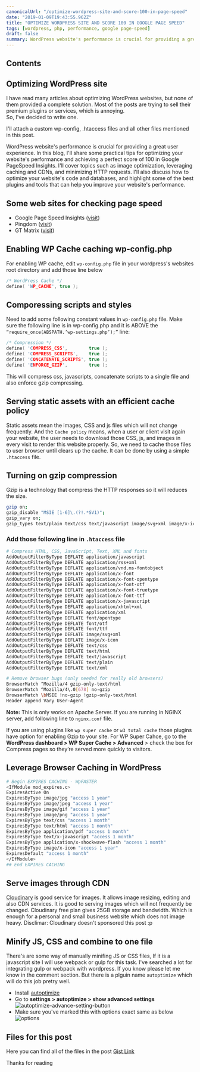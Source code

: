 ```yaml
---
canonicalUrl: "/optimize-wordpress-site-and-score-100-in-page-speed"
date: "2019-01-09T19:43:55.962Z"
title: "OPTIMIZE WORDPRESS SITE AND SCORE 100 IN GOOGLE PAGE SPEED"
tags: [wordpress, php, performance, google page-speed]
draft: false
summary: WordPress website's performance is crucial for providing a great user experience. In this blog, I'll share some practical tips for optimizing your website's performance and achieving a perfect score of 100 in Google PageSpeed Insights.
---
```

## Contents
<TOCInline toc={props.toc} exclude="Contents" toHeading={2} />

## Optimizing WordPress site

I have read many articles about optimizing WordPress websites, but none of them provided a complete solution. Most of the posts are trying to sell their premium plugins or services, which is annoying.  
So, I've decided to write one. 

I'll attach a custom wp-config, .htaccess files and all other files mentioned in this post.

WordPress website's performance is crucial for providing a great user experience. In this blog, I'll share some practical tips for optimizing your website's performance and achieving a perfect score of 100 in Google PageSpeed Insights. I'll cover topics such as image optimization, leveraging caching and CDNs, and minimizing HTTP requests. I'll also discuss how to optimize your website's code and databases, and highlight some of the best plugins and tools that can help you improve your website's performance.


## Some web sites for checking page speed

- Google Page Speed Insights ([visit](https://developers.google.com/speed/pagespeed/insights/))
- Pingdom ([visit](https://tools.pingdom.com))
- GT Matrix ([visit](https://gtmetrix.com/))

## Enabling WP Cache caching wp-config.php

For enabling WP cache, edit `wp-config.php` file in your wordpress's websites root directory and add those line below

```c
/* WordPress Cache */
define( 'WP_CACHE', true );
```

## Comporessing scripts and styles

Need to add some following constant values in `wp-config.php` file.  Make sure the following line is in wp-config.php and it is ABOVE the `“require_once(ABSPATH.’wp-settings.php’);”` line:

```c
/* Compression */
define( 'COMPRESS_CSS',        true );
define( 'COMPRESS_SCRIPTS',    true );
define( 'CONCATENATE_SCRIPTS', true );
define( 'ENFORCE_GZIP',        true );
```

This will compress css, javascripts, concatenate scripts to a single file and also enforce gzip compressing.

## Serving static assets with an efficient cache policy

 Static assets mean the images, CSS and js files which will not change frequently. And the `Cache policy` means, when a user or client visit again your website, the user needs to download those CSS, js, and images in every visit to render this website properly. So, we need to cache those files to user browser until clears up the cache. It can be done by using a simple `.htaccess` file.

## Turning on gzip compression

 Gzip is a technology that compress the HTTP responses so it will reduces the size.
 
```bash
gzip on;
gzip_disable "MSIE [1-6]\.(?!.*SV1)";
gzip_vary on;
gzip_types text/plain text/css text/javascript image/svg+xml image/x-icon application/javascript application/x-javascript;
```

### Add those following line in `.htaccess` file

```bash
# Compress HTML, CSS, JavaScript, Text, XML and fonts
AddOutputFilterByType DEFLATE application/javascript
AddOutputFilterByType DEFLATE application/rss+xml
AddOutputFilterByType DEFLATE application/vnd.ms-fontobject
AddOutputFilterByType DEFLATE application/x-font
AddOutputFilterByType DEFLATE application/x-font-opentype
AddOutputFilterByType DEFLATE application/x-font-otf
AddOutputFilterByType DEFLATE application/x-font-truetype
AddOutputFilterByType DEFLATE application/x-font-ttf
AddOutputFilterByType DEFLATE application/x-javascript
AddOutputFilterByType DEFLATE application/xhtml+xml
AddOutputFilterByType DEFLATE application/xml
AddOutputFilterByType DEFLATE font/opentype
AddOutputFilterByType DEFLATE font/otf
AddOutputFilterByType DEFLATE font/ttf
AddOutputFilterByType DEFLATE image/svg+xml
AddOutputFilterByType DEFLATE image/x-icon
AddOutputFilterByType DEFLATE text/css
AddOutputFilterByType DEFLATE text/html
AddOutputFilterByType DEFLATE text/javascript
AddOutputFilterByType DEFLATE text/plain
AddOutputFilterByType DEFLATE text/xml

# Remove browser bugs (only needed for really old browsers)
BrowserMatch ^Mozilla/4 gzip-only-text/html
BrowserMatch ^Mozilla/4\.0[678] no-gzip
BrowserMatch \bMSIE !no-gzip !gzip-only-text/html
Header append Vary User-Agent
```

**Note:** This is only works on Apache Server. If you are running in NGINX server, add following line to `nginx.conf` file.

If you are using plugins like `wp super cache` or `w3 total cache` those plugins have option for enabling Gzip to your site. For WP Super Cahce, go to the **WordPress dashboard > WP Super Cache > Advanced** > check the box for Compress pages so they’re served more quickly to visitors.

## Leverage Browser Caching in WordPress

```bash
# Begin EXPIRES CACHING - WpFASTER
<IfModule mod_expires.c>
ExpiresActive On
ExpiresByType image/jpg "access 1 year"
ExpiresByType image/jpeg "access 1 year"
ExpiresByType image/gif "access 1 year"
ExpiresByType image/png "access 1 year"
ExpiresByType text/css "access 1 month"
ExpiresByType text/html "access 1 month"
ExpiresByType application/pdf "access 1 month"
ExpiresByType text/x-javascript "access 1 month"
ExpiresByType application/x-shockwave-flash "access 1 month"
ExpiresByType image/x-icon "access 1 year"
ExpiresDefault "access 1 month"
</IfModule>
## End EXPIRES CACHING
```

## Serve images through CDN

 [Cloudinary](https://cloudinary.com/) is good service for images. It allows image resizing, editing and also CDN services. It is good to serving images which will not frequently be changed. Cloudinary free plan gives 25GB storage and bandwidth. Which is enough for a personal and small business website which does not image heavy. Disclimar: Cloudinary doesn't sponsored this post :p 

## Minify JS, CSS and combine to one file

There's are some way of manually minifing JS or CSS files, If it is a javascript site I will use webpack or gulp for this task. I've searched a lot for integrating gulp or webpack with wordpress. If you know please let me know in the comment section. But there is a plguin name `autoptimize` which will do this job pretry well.

 - Install [autoptimize](https://wordpress.org/plugins/autoptimize/)
 - Go to **settings > autoptimize > show advanced settings**
  ![autoptimize-advance-setting-button](/static/blog/optimize-wp-for-performance/autoptimize-advance-setting-button.png)
 - Make sure you've marked this with options exact same as below
  ![options](/static/blog/optimize-wp-for-performance/options.png)

## Files for this post

Here you can find all of the files in the post [Gist Link](https://gist.github.com/marufmax/c5a20f59016bf99eae56ab1b69cfd440)

Thanks for reading